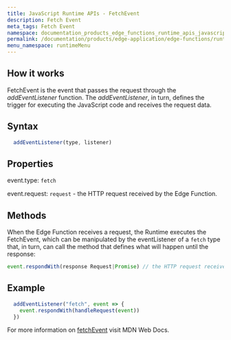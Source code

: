 ```yaml
---
title: JavaScript Runtime APIs - FetchEvent
description: Fetch Event
meta_tags: Fetch Event
namespace: documentation_products_edge_functions_runtime_apis_javascript_fetch_event
permalink: /documentation/products/edge-application/edge-functions/runtime-apis/javascript/fetch-event/
menu_namespace: runtimeMenu
---
```


## How it works

FetchEvent is the event that passes the request through the *addEventListener* function. The *addEventListener*, in turn, defines the trigger for executing the JavaScript code and receives the request data.

## Syntax

```js
  addEventListener(type, listener)
```

## Properties

event.type: `fetch`

event.request: `request`  - the HTTP request received by the Edge Function.

## Methods

When the Edge Function receives a request, the Runtime executes the FetchEvent, which can be manipulated by the eventListener of a `fetch` type that, in turn, can call the method that defines what will happen until the response:

```js
event.respondWith(response Request|Promise) // the HTTP request received by the Edge Function.
```

## Example

```js
  addEventListener("fetch", event => {
    event.respondWith(handleRequest(event))
  })
```

For more information on [fetchEvent](https://developer.mozilla.org/en-US/docs/Web/API/FetchEvent) visit MDN Web Docs.
